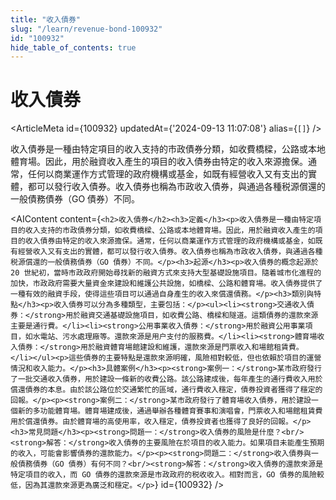 ```yaml
---
title: "收入債券"
slug: "/learn/revenue-bond-100932"
id: "100932"
hide_table_of_contents: true
---
```



# 收入債券

<ArticleMeta id={100932} updatedAt={'2024-09-13 11:07:08'} alias={`[]`} />
<div className='border-solid border-b border-t-0 my-4 border-[var(--ifm-color-gray-300)]' />

收入債券是一種由特定項目的收入支持的市政債券分類，如收費橋樑，公路或本地體育場。因此，用於融資收入產生的項目的收入債券由特定的收入來源擔保。通常，任何以商業運作方式管理的政府機構或基金，如既有經營收入又有支出的實體，都可以發行收入債券。收入債券也稱為市政收入債券，與通過各種税源償還的一般債務債券（GO 債券）不同。

<AIContent content={`<h2>收入債券</h2><h3>定義</h3><p>收入債券是一種由特定項目的收入支持的市政債券分類，如收費橋樑、公路或本地體育場。因此，用於融資收入產生的項目的收入債券由特定的收入來源擔保。通常，任何以商業運作方式管理的政府機構或基金，如既有經營收入又有支出的實體，都可以發行收入債券。收入債券也稱為市政收入債券，與通過各種税源償還的一般債務債券（GO 債券）不同。</p><h3>起源</h3><p>收入債券的概念起源於 20 世紀初，當時市政政府開始尋找新的融資方式來支持大型基礎設施項目。隨着城市化進程的加快，市政政府需要大量資金來建設和維護公共設施，如橋樑、公路和體育場。收入債券提供了一種有效的融資手段，使得這些項目可以通過自身產生的收入來償還債務。</p><h3>類別與特點</h3><p>收入債券可以分為多種類型，主要包括：</p><ul><li><strong>交通收入債券：</strong>用於融資交通基礎設施項目，如收費公路、橋樑和隧道。這類債券的還款來源主要是通行費。</li><li><strong>公用事業收入債券：</strong>用於融資公用事業項目，如水電站、污水處理廠等。還款來源是用户支付的服務費。</li><li><strong>體育場收入債券：</strong>用於融資體育場館建設和維護，還款來源是門票收入和場館租賃費。</li></ul><p>這些債券的主要特點是還款來源明確，風險相對較低，但也依賴於項目的運營情況和收入能力。</p><h3>具體案例</h3><p><strong>案例一：</strong>某市政府發行了一批交通收入債券，用於建設一條新的收費公路。該公路建成後，每年產生的通行費收入用於償還債券的本息。由於該公路位於交通繁忙的區域，通行費收入穩定，債券投資者獲得了穩定的回報。</p><p><strong>案例二：</strong>某市政府發行了體育場收入債券，用於建設一個新的多功能體育場。體育場建成後，通過舉辦各種體育賽事和演唱會，門票收入和場館租賃費用於償還債券。由於體育場的高使用率，收入穩定，債券投資者也獲得了良好的回報。</p><h3>常見問題</h3><p><strong>問題一：</strong>收入債券的風險是什麼？<br/><strong>解答：</strong>收入債券的主要風險在於項目的收入能力。如果項目未能產生預期的收入，可能會影響債券的還款能力。</p><p><strong>問題二：</strong>收入債券與一般債務債券（GO 債券）有何不同？<br/><strong>解答：</strong>收入債券的還款來源是特定項目的收入，而 GO 債券的還款來源是市政政府的税收收入。相對而言，GO 債券的風險較低，因為其還款來源更為廣泛和穩定。</p>`} id={100932} />
